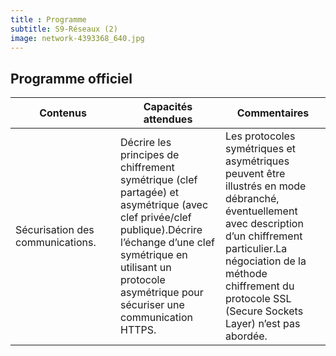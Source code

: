 ```yaml
---
title : Programme
subtitle: S9-Réseaux (2)
image: network-4393368_640.jpg
---
```


## Programme officiel

|Contenus| Capacités attendues| Commentaires|
|-----|-----|-----|
|Sécurisation des communications.|Décrire les principes de chiffrement symétrique (clef partagée) et asymétrique (avec clef privée/clef publique).Décrire l’échange d’une clef symétrique en utilisant un protocole asymétrique pour sécuriser une communication HTTPS.|Les protocoles symétriques et asymétriques peuvent être illustrés en mode débranché, éventuellement avec description d’un chiffrement particulier.La négociation de la méthode chiffrement du protocole SSL (Secure Sockets Layer) n’est pas abordée.|